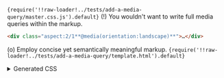 <Code lang="js" name="master.css.js">{require('!!raw-loader!../tests/add-a-media-query/master.css.js').default}</Code>
(!) You wouldn't want to write full media queries within the markup.
```html
<div class="aspect:2/1**@media(orientation:landscape)**">…</div>
```
(o) Employ concise yet semantically meaningful markup.
<Code lang="html">{require('!!raw-loader!../tests/add-a-media-query/template.html').default}</Code>
<details>
    <summary>Generated CSS</summary>
    <div>
        <Code lang="css" beautify>{require('!!raw-loader!../tests/add-a-media-query/generated.css').default}</Code>
    </div>
</details>